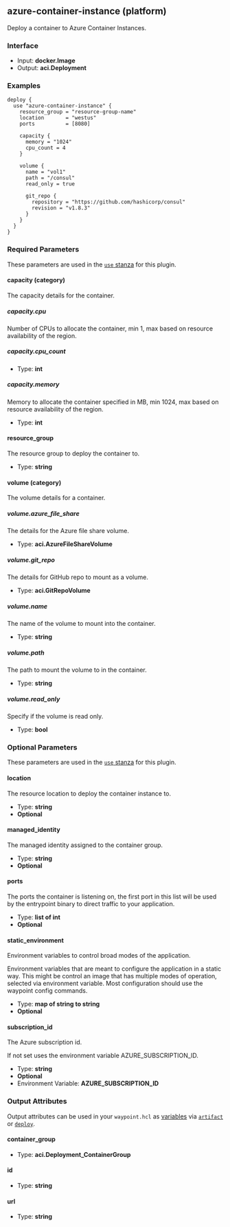 ## azure-container-instance (platform)

Deploy a container to Azure Container Instances.

### Interface

- Input: **docker.Image**
- Output: **aci.Deployment**

### Examples

```hcl
deploy {
  use "azure-container-instance" {
    resource_group = "resource-group-name"
    location       = "westus"
    ports          = [8080]

    capacity {
      memory = "1024"
      cpu_count = 4
    }

    volume {
      name = "vol1"
      path = "/consul"
      read_only = true

      git_repo {
        repository = "https://github.com/hashicorp/consul"
        revision = "v1.8.3"
      }
    }
  }
}
```

### Required Parameters

These parameters are used in the [`use` stanza](/waypoint/docs/waypoint-hcl/use) for this plugin.

#### capacity (category)

The capacity details for the container.

##### capacity.cpu

Number of CPUs to allocate the container, min 1, max based on resource availability of the region.

##### capacity.cpu_count

- Type: **int**

##### capacity.memory

Memory to allocate the container specified in MB, min 1024, max based on resource availability of the region.

- Type: **int**

#### resource_group

The resource group to deploy the container to.

- Type: **string**

#### volume (category)

The volume details for a container.

##### volume.azure_file_share

The details for the Azure file share volume.

- Type: **aci.AzureFileShareVolume**

##### volume.git_repo

The details for GitHub repo to mount as a volume.

- Type: **aci.GitRepoVolume**

##### volume.name

The name of the volume to mount into the container.

- Type: **string**

##### volume.path

The path to mount the volume to in the container.

- Type: **string**

##### volume.read_only

Specify if the volume is read only.

- Type: **bool**

### Optional Parameters

These parameters are used in the [`use` stanza](/waypoint/docs/waypoint-hcl/use) for this plugin.

#### location

The resource location to deploy the container instance to.

- Type: **string**
- **Optional**

#### managed_identity

The managed identity assigned to the container group.

- Type: **string**
- **Optional**

#### ports

The ports the container is listening on, the first port in this list will be used by the entrypoint binary to direct traffic to your application.

- Type: **list of int**
- **Optional**

#### static_environment

Environment variables to control broad modes of the application.

Environment variables that are meant to configure the application in a static way. This might be control an image that has multiple modes of operation, selected via environment variable. Most configuration should use the waypoint config commands.

- Type: **map of string to string**
- **Optional**

#### subscription_id

The Azure subscription id.

If not set uses the environment variable AZURE_SUBSCRIPTION_ID.

- Type: **string**
- **Optional**
- Environment Variable: **AZURE_SUBSCRIPTION_ID**

### Output Attributes

Output attributes can be used in your `waypoint.hcl` as [variables](/waypoint/docs/waypoint-hcl/variables) via [`artifact`](/waypoint/docs/waypoint-hcl/variables/artifact) or [`deploy`](/waypoint/docs/waypoint-hcl/variables/deploy).

#### container_group

- Type: **aci.Deployment_ContainerGroup**

#### id

- Type: **string**

#### url

- Type: **string**
